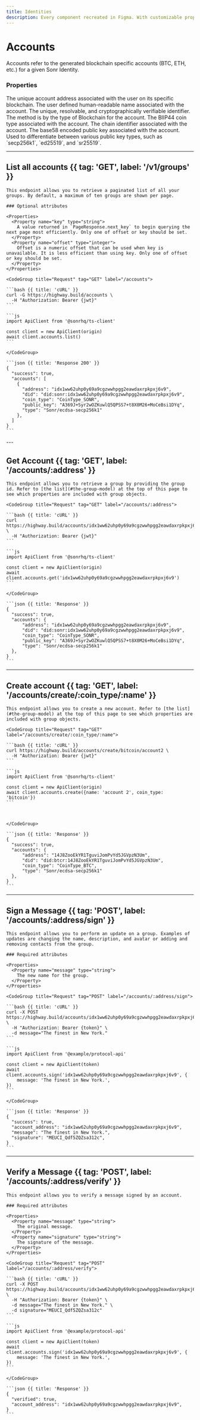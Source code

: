 ```yaml
---
title: Identities
description: Every component recreated in Figma. With customizable props, typography and icons.
---
```


# Accounts

Accounts refer to the generated blockchain specific accounts (BTC, ETH, etc.) for a given Sonr Identity.

### Properties

<Properties>
  <Property name="address" type="string">
    The unique account address associated with the user on its specific blockchain.
  </Property>
  <Property name="name" type="string">
    The user defined human-readable name associated with the account.
  </Property>
  <Property name="did" type="string">
    The unique, resolvable, and cryptographically verifiable identifier. The method is by the type of Blockchain for the account.
  </Property>
  <Property name="coin_type" type="string">
    The BIIP44 coin type associated with the account.
  </Property>
  <Property name="chain_id" type="string">
    The chain identifier associated with the account.
  </Property>
  <Property name="public_key" type="string">
    The base58 encoded public key associated with the account.
  </Property>
  <Property name="type" type="string">
    Used to differentiate between various public key types, such as `secp256k1`, `ed25519`, and `sr25519`.
  </Property>
</Properties>

---

## List all accounts {{ tag: 'GET', label: '/v1/groups' }}

<Row>
  <Col>

    This endpoint allows you to retrieve a paginated list of all your groups. By default, a maximum of ten groups are shown per page.

    ### Optional attributes

    <Properties>
      <Property name="key" type="string">
        A value returned in `PageResponse.next_key` to begin querying the next page most efficiently. Only one of offset or key should be set.
      </Property>
      <Property name="offset" type="integer">
        Offset is a numeric offset that can be used when key is unavailable. It is less efficient than using key. Only one of offset or key should be set.
      </Property>
    </Properties>

  </Col>
  <Col sticky>

    <CodeGroup title="Request" tag="GET" label="/accounts">

    ```bash {{ title: 'cURL' }}
    curl -G https://highway.build/accounts \
      -H "Authorization: Bearer {jwt}"
    ```

    ```js
    import ApiClient from '@sonrhq/ts-client'

    const client = new ApiClient(origin)
    await client.accounts.list()
    ```

    </CodeGroup>

    ```json {{ title: 'Response 200' }}
    {
      "success": true,
      "accounts": [
        {
          "address": "idx1ww62uhp0y69a9cgzwwhpgg2eawdaxrpkpxj6v9",
          "did": "did:sonr:idx1ww62uhp0y69a9cgzwwhpgg2eawdaxrpkpxj6v9",
          "coin_type": "CoinType_SONR",
          "public_key": "A369J+Syr2wOZKuwlQ5QPSS7+t8X0M26+MoCeBsi1DYq",
          "type": "Sonr/ecdsa-secp256k1"
        },
      ]
    }
    ```

  </Col>
</Row>
---

## Get Account {{ tag: 'GET', label: '/accounts/:address' }}

<Row>
  <Col>

    This endpoint allows you to retrieve a group by providing the group id. Refer to [the list](#the-group-model) at the top of this page to see which properties are included with group objects.

  </Col>
  <Col sticky>

    <CodeGroup title="Request" tag="GET" label="/accounts/:address">

    ```bash {{ title: 'cURL' }}
    curl https://highway.build/accounts/idx1ww62uhp0y69a9cgzwwhpgg2eawdaxrpkpxj6v9 \
      -H "Authorization: Bearer {jwt}"
    ```

    ```js
    import ApiClient from '@sonrhq/ts-client'

    const client = new ApiClient(origin)
    await client.accounts.get('idx1ww62uhp0y69a9cgzwwhpgg2eawdaxrpkpxj6v9')
    ```

    </CodeGroup>

    ```json {{ title: 'Response' }}
    {
      "success": true,
      "accounts": {
          "address": "idx1ww62uhp0y69a9cgzwwhpgg2eawdaxrpkpxj6v9",
          "did": "did:sonr:idx1ww62uhp0y69a9cgzwwhpgg2eawdaxrpkpxj6v9",
          "coin_type": "CoinType_SONR",
          "public_key": "A369J+Syr2wOZKuwlQ5QPSS7+t8X0M26+MoCeBsi1DYq",
          "type": "Sonr/ecdsa-secp256k1"
      },
    }
    ```

  </Col>
</Row>

---

## Create account {{ tag: 'GET', label: '/accounts/create/:coin_type/:name' }}

<Row>
  <Col>

    This endpoint allows you to create a new account. Refer to [the list](#the-group-model) at the top of this page to see which properties are included with group objects.

  </Col>
  <Col sticky>

    <CodeGroup title="Request" tag="GET" label="/accounts/create/:coin_type/:name">

    ```bash {{ title: 'cURL' }}
    curl https://highway.build/accounts/create/bitcoin/account2 \
      -H "Authorization: Bearer {jwt}"
    ```

    ```js
    import ApiClient from '@sonrhq/ts-client'

    const client = new ApiClient(origin)
    await client.accounts.create({name: 'account 2', coin_type: 'bitcoin'})
    ```



    </CodeGroup>

    ```json {{ title: 'Response' }}
    {
      "success": true,
      "accounts": {
          "address": "14J8ZooEkYR1TguviJomPvYd5JGVpzN3Um",
          "did": "did:btcr:14J8ZooEkYR1TguviJomPvYd5JGVpzN3Um",
          "coin_type": "CoinType_BTC",
          "type": "Sonr/ecdsa-secp256k1"
      },
    }
    ```

  </Col>
</Row>

---


## Sign a Message {{ tag: 'POST', label: '/accounts/:address/sign' }}

<Row>
  <Col>

    This endpoint allows you to perform an update on a group. Examples of updates are changing the name, description, and avatar or adding and removing contacts from the group.

    ### Required attributes

    <Properties>
      <Property name="message" type="string">
        The new name for the group.
      </Property>
    </Properties>

  </Col>
  <Col sticky>

    <CodeGroup title="Request" tag="POST" label="/accounts/:address/sign">

    ```bash {{ title: 'cURL' }}
    curl -X POST https://highway.build/accounts/idx1ww62uhp0y69a9cgzwwhpgg2eawdaxrpkpxj6v9/sign \
      -H "Authorization: Bearer {token}" \
      -d message="The finest in New York."
    ```

    ```js
    import ApiClient from '@example/protocol-api'

    const client = new ApiClient(token)
    await client.accounts.sign('idx1ww62uhp0y69a9cgzwwhpgg2eawdaxrpkpxj6v9', {
        message: 'The finest in New York.',
    })
    ```

    </CodeGroup>

    ```json {{ title: 'Response' }}
    {
      "success": true,
      "account_address": "idx1ww62uhp0y69a9cgzwwhpgg2eawdaxrpkpxj6v9",
      "message": "The finest in New York.",
      "signature": "MEUCI_Qdf5ZQZsa312c",
    }
    ```

  </Col>
</Row>

---

## Verify a Message {{ tag: 'POST', label: '/accounts/:address/verify' }}

<Row>
  <Col>

    This endpoint allows you to verify a message signed by an account.

    ### Required attributes

    <Properties>
      <Property name="message" type="string">
        The original message.
      </Property>
      <Property name="signature" type="string">
        The signature of the message.
      </Property>
    </Properties>

  </Col>
  <Col sticky>

    <CodeGroup title="Request" tag="POST" label="/accounts/:address/verify">

    ```bash {{ title: 'cURL' }}
    curl -X POST https://highway.build/accounts/idx1ww62uhp0y69a9cgzwwhpgg2eawdaxrpkpxj6v9/verify \
      -H "Authorization: Bearer {token}" \
      -d message="The finest in New York." \
      -d signature="MEUCI_Qdf5ZQZsa312c"
    ```

    ```js
    import ApiClient from '@example/protocol-api'

    const client = new ApiClient(token)
    await client.accounts.sign('idx1ww62uhp0y69a9cgzwwhpgg2eawdaxrpkpxj6v9', {
        message: 'The finest in New York.',
    })
    ```

    </CodeGroup>

    ```json {{ title: 'Response' }}
    {
      "verified": true,
      "account_address": "idx1ww62uhp0y69a9cgzwwhpgg2eawdaxrpkpxj6v9",
    }
    ```

  </Col>
</Row>
